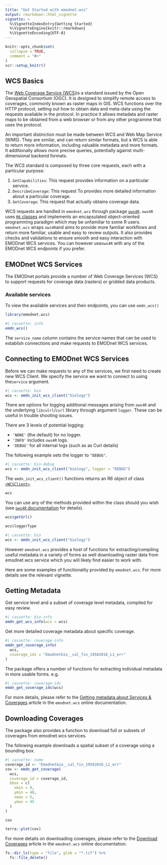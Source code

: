 ```yaml
---
title: "Get Started with emodnet.wcs"
output: rmarkdown::html_vignette
vignette: >
  %\VignetteIndexEntry{Getting Started}
  %\VignetteEngine{knitr::rmarkdown}
  %\VignetteEncoding{UTF-8}
---
```


```r
knitr::opts_chunk$set(
  collapse = TRUE,
  comment = "#>"
)
vcr::setup_knitr()
```

## WCS Basics

The [Web Coverage Service (WCS)](https://www.ogc.org/standards/wcs)is a standard issued by the Open Geospatial Consortium (OGC).
It is designed to simplify remote access to coverages, commonly known as raster maps in GIS.
WCS functions over the HTTP protocol, setting out how to obtain data and meta-data using the requests available in the protocol.
In practice it allows metadata and raster maps to be obtained from a web browser or from any other programme that uses the protocol.

An important distinction must be made between WCS and Web Map Service (WMS).
They are similar, and can return similar formats, but a WCS is able to return more information, including valuable metadata and more formats.
It additionally allows more precise queries, potentially against multi-dimensional backend formats.

The WCS standard is composed by three core requests, each with a particular purpose:

1. `GetCapabilities`: This request provides information on a particular service.
2. `DescribeCoverage`: This request To provides more detailed information about a particular coverage.
3. `GetCoverage`: This request that actually obtains coverage data.

WCS requests are handled in `emodnet.wcs` through package [`ows4R`](https://eblondel.github.io/ows4R/). 
`ows4R` uses [`R6` classes](https://r6.r-lib.org/articles/Introduction.html) and implements an encapsulated object-oriented programming paradigm which may be unfamiliar to some R users. `emodnet.wcs` wraps `ows4R`and aims to provide more familiar workflows and return more familiar, usable and easy to review outputs.
It also provides checks and validations to ensure smooth and easy interaction with EMODnet WCS services.
You can however use`ows4R` with any of the EMODnet WCS endpoints if you prefer.

## EMODnet WCS Services

The EMODnet portals provide a number of Web Coverage Services (WCS) to support requests for coverage data (rasters) or gridded data products.

### Available services

To view the available services and their endpoints, you can use `emdn_wcs()`

```r
library(emodnet.wcs)
```

```r
#| cassette: info
emdn_wcs()
```

The `service_name` column contains the service names that can be used to establish connections and make requests to EMODnet WCS services.

## Connecting to EMODnet WCS Services

Before we can make requests to any of the services, we first need to create new WCS Client.
We specify the service we want to connect to using the`service` argument.

```r
#| cassette: bio
wcs <- emdn_init_wcs_client("biology")
```

There are options for logging additional messages arising from `ows4R` and the underlying `libculrl`/`curl` library through argument `logger`.
These can be useful in trouble shooting issues.

There are 3 levels of potential logging:

- `'NONE'` (the default) for no logger.
- `'INFO'` includes `ows4R` logs.
- `'DEBUG'` for all internal logs (such as as Curl details)

The following example sets the logger to `"DEBUG"`.

```r
#| cassette: bio-debug
wcs <- emdn_init_wcs_client("biology", logger = "DEBUG")
```

The `emdn_init_wcs_client()` functions returns an R6 object of class [`<WCSClient>`](https://eblondel.github.io/ows4R/reference/WCSClient.html).

```r
wcs
```

You can use any of the methods provided within the class should you wish (see [`ows4R` documentation](https://eblondel.github.io/ows4R/articles/wcs.html) for details).

```r
wcs$getUrl()

wcs$loggerType
```

```r
#| cassette: bio
wcs <- emdn_init_wcs_client("biology")
```

However `emodnet.wcs` provides a host of functions for extracting/compiling useful metadata in a variety of forms as well downloading raster data from emodnet.wcs service which you will likely find easier to work with.

Here are some examples of functionality provided by `emodnet.wcs`.
For more details see the relevant vignette.

## Getting Metadata

Get service level and a subset of coverage level metadata, compiled for easy review.

```r
#| cassette: bio-info
emdn_get_wcs_info(wcs = wcs)
```

Get more detailed coverage metadata about specific coverage.

```r
#| cassette: coverage-info
emdn_get_coverage_info(
  wcs,
  coverage_ids = "Emodnetbio__cal_fin_19582016_L1_err"
)
```

The package offers a number of functions for extracting individual metadata in more usable forms. e.g.

```r
#| cassette: coverage-ids
emdn_get_coverage_ids(wcs)
```

For more details, please refer to the [Getting metadata about Services \& Coverages](https://emodnet.github.io/emodnet.wcs/articles/metadata.html) article in the `emodnet.wcs` online documentation.

## Downloading Coverages

The package also provides a function to download full or subsets of coverages from emodnet.wcs services.

The following example downloads a spatial subset of a coverage using a bounding box.

```r
#| cassette: name
coverage_id <- "Emodnetbio__cal_fin_19582016_L1_err"
cov <- emdn_get_coverage(
  wcs,
  coverage_id = coverage_id,
  bbox = c(
    xmin = 0,
    ymin = 40,
    xmax = 5,
    ymax = 45
  )
)

cov
```

```r
terra::plot(cov)
```

For more details on downloading coverages, please refer to the [Download Coverages](https://emodnet.github.io/emodnet.wcs/articles/coverages.html) article in the `emodnet.wcs` online documentation.

```r
fs::dir_ls(type = "file", glob = "*.tif") %>%
  fs::file_delete()
```



